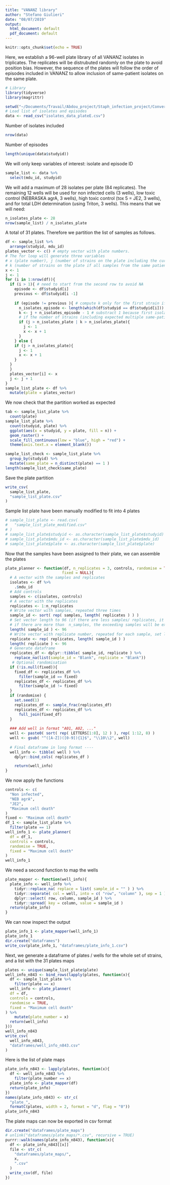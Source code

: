 ```yaml
---
title: "VANANZ library"
author: "Stefano Giulieri"
date: "08/07/2019"
output:
  html_document: default
  pdf_document: default
---
```


```r
knitr::opts_chunk$set(echo = TRUE)
```

Here, we establish a 96-well plate library of all VANANZ isolates in triplicates. The replicates will be distrubuted randomly on the plate to avoid position bias. However, the sequence of the plates will follow the order of episodes included in VANANZ to allow inclusion of same-patient isolates on the same plate.

```r
# Library
library(tidyverse)
library(magrittr)

setwd("~/Documents/Travail/Abdou_project/Staph_infection_project/Convergent_SSR_GWAS_mutant_screen/plate_randomisation/")
# Load list of isolates and episodes
data <- read_csv("isolates_data_plateE.csv")
```

Number of isolates included

```r
nrow(data)
```

Number of episodes

```r
length(unique(data$studyid))
```

We will only keep variables of interest: isolate and episode ID

```r
sample_list <- data %>%
  select(mdu_id, studyid)
```

We will add a maximum of 28 isolates per plate (84 replicates). The remaining 12 wells will be used for non infected cells (3 wells), low toxic control (NEBRASKA agrA, 3 wells), high toxic control (tox 5 = JE2, 3 wells), and for total LDH determination (using Triton, 3 wells).
This means that we will need:

```r
n_isolates_plate <- 28
nrow(sample_list) / n_isolates_plate
```

A total of 31 plates. Therefore we partition the list of samples as follows. 

```r
df <- sample_list %>%
  arrange(studyid, mdu_id)
plates_vector <- c() # empty vector with plate numbers. 
# The for loop will generate three variables
# x (plate number), j (number of strains on the plate including the current one), 
# k (number of strains on the plate if all samples from the same patient are added)
x <- 1
j <- 1
for (i in 1:nrow(df)){
  if (i > 1){ # need to start from the second row to avoid NA
    episode <- df$studyid[i]
    previous <- df$studyid[i -1]
   
    if (episode != previous ){ # compute k only for the first strain if multiple strains per episode
      n_isolates_episode <- length(which(df$studyid == df$studyid[i]))
      k <- j + n_isolates_episode - 1 # substract 1 because first isolates already included in j
      # if the number of strains (including expected multiple same-patient isolates) exceeds the maximum number, start a new plate
      if (j > n_isolates_plate | k > n_isolates_plate){
        j <- 1
        x <- x + 1
      }
    } else {
    if (j > n_isolates_plate){
      j <- 1
      x <- x + 1
    }
  }
  }
  plates_vector[i] <- x
  j <- j + 1
}
sample_list_plate <- df %>%
  mutate(plate = plates_vector) 
```

We now check that the partition worked as expected

```r
tab <- sample_list_plate %>%
  count(plate)
sample_list_plate %>%
  count(studyid, plate) %>%
  ggplot(aes(x = studyid, y = plate, fill = n)) +
  geom_raster() +
  scale_fill_continuous(low = "blue", high = "red") +
  theme(axis.text.x = element_blank())

```

```r
sample_list_check <- sample_list_plate %>%
  group_by(studyid) %>%
  mutate(same_plate = n_distinct(plate) == 1 )
length(sample_list_check$same_plate)
```

Save the plate partition

```r
write_csv(
  sample_list_plate,
  "sample_list_plate.csv"
)
```


Sample list plate have been manually modified to fit into 4 plates

```r
# sample_list_plate <- read.csv(
#   "sample_list_plate_modified.csv"
# )
# sample_list_plate$studyid <- as.character(sample_list_plate$studyid)
# sample_list_plate$mdu_id <- as.character(sample_list_plate$mdu_id)
# sample_list_plate$plate <- as.character(sample_list_plate$plate)

```


Now that the samples have been assigned to their plate, we can assemble the plates

```r
plate_planner <- function(df, n_replicates = 3, controls, randomise = TRUE,
                         fixed = NULL){
  # A vector with the samples and replicates
  isolates <- df %>%
    .$mdu_id
  # Add controls
  samples <- c(isolates, controls)
  # A vector with the replicates
  replicates <- 1:n_replicates
  # Write vector with samples, repeated three times
  sample_id <- sort( rep( samples, length( replicates ) ) )
  # Set vector length to 96 (if there are less samples/ replicates, it will generate NA values,
  # if there are more than  n_samples, the exceeding samples will be excluded)
  length( sample_id ) <- 96
  # Write vector with replicate number, repeated for each sample, set length to 96
  replicate <- rep( replicates, length( sample_id ) )
  length( replicate ) <- 96
  # Generate dataframe 
  replicates_df <- dplyr::tibble( sample_id, replicate ) %>%
    replace_na(list(sample_id = "Blank", replicate = "Blank"))
   # Optional randomisation
  if (!is.null(fixed)){
    fixed_df <- replicates_df %>%
      filter(sample_id == fixed)
    replicates_df <- replicates_df %>%
      filter(sample_id != fixed)
  }
  if (randomise) {
    set.seed(1)
    replicates_df <- sample_frac(replicates_df)
    replicates_df <- replicates_df %>%
      full_join(fixed_df)
  }
  
  ### Add well in format "A01, A02, ..."
  well <- paste0( sort( rep( LETTERS[1:8], 12 ) ), rep( 1:12, 8) )
  well <- gsub( "^([A-Z])([0-9]){1}$", "\\10\\2", well)
  
  # Final dataframe in long format ----
  well_info <- tibble( well ) %>%
    dplyr::bind_cols( replicates_df )

    return(well_info)
}
```

We now apply the functions

```r
controls <- c(
  "Non infected",
  "NEB agrA",
  "JE2",
  "Maximum cell death"
)
fixed <- "Maximum cell death"
df_1 <- sample_list_plate %>%
  filter(plate == 1)
well_info_1 <- plate_planner(
  df = df_1,
  controls = controls,
  randomise = TRUE,
  fixed = "Maximum cell death"
)
well_info_1
```

We need a second function to map the wells

```r
plate_mapper <- function(well_info){
  plate_info <- well_info %>%
    tidyr::replace_na( replace = list( sample_id = "" ) ) %>%
    tidyr::separate( col = well, into = c( "row", "column" ), sep = 1 ) %>%
    dplyr::select( row, column, sample_id ) %>%
    tidyr::spread( key = column, value = sample_id )
  return(plate_info)
}
```

We can now inspect the output


```r
plate_info_1 <- plate_mapper(well_info_1)
plate_info_1
dir.create("dataframes")
write_csv(plate_info_1, "dataframes/plate_info_1.csv")
```

Next, we generate a dataframe of plates / wells for the whole set of strains, and a list with the 31 plates maps

```r
plates <- unique(sample_list_plate$plate)
well_info_n843 <- bind_rows(lapply(plates, function(x){
  df <- sample_list_plate %>%
    filter(plate == x)
  well_info <- plate_planner(
  df = df,
  controls = controls,
  randomise = TRUE,
  fixed = "Maximum cell death"
) %>%
    mutate(plate_number = x)
  return(well_info)
}))
well_info_n843
write_csv(
  well_info_n843,
  "dataframes/well_info_n843.csv"
)
```

Here is the list of plate maps

```r
plate_info_n843 <- lapply(plates, function(x){
  df <- well_info_n843 %>%
    filter(plate_number == x)
  plate_info <- plate_mapper(df)
  return(plate_info)
})
names(plate_info_n843) <- str_c(
  "plate_", 
  formatC(plates, width = 2, format = "d", flag = "0"))
plate_info_n843
```

The plate maps can now be exported in csv format

```r
dir.create("dataframes/plate_maps")
# unlink("dataframes/plate_maps/*.csv", recursive = TRUE)
purrr::walk(names(plate_info_n843), function(x){
  df <- plate_info_n843[[x]]
  file <- str_c(
    "dataframes/plate_maps/",
    x,
    ".csv"
  )
  write_csv(df, file)
})
```

